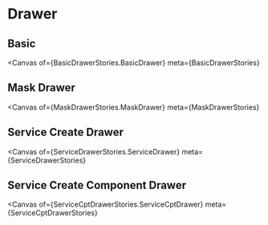 

<Meta title="Example/Drawer" />

# Drawer

## Basic

<Canvas
  of={BasicDrawerStories.BasicDrawer}
  meta={BasicDrawerStories}
></Canvas>

## Mask Drawer

<Canvas
  of={MaskDrawerStories.MaskDrawer}
  meta={MaskDrawerStories}
></Canvas>

## Service Create Drawer

<Canvas
  of={ServiceDrawerStories.ServiceDrawer}
  meta={ServiceDrawerStories}
></Canvas>

## Service Create Component Drawer

<Canvas
  of={ServiceCptDrawerStories.ServiceCptDrawer}
  meta={ServiceCptDrawerStories}
></Canvas>
